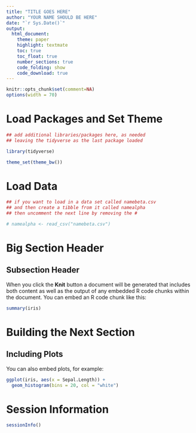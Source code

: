```yaml
---
title: "TITLE GOES HERE"
author: "YOUR NAME SHOULD BE HERE"
date: "`r Sys.Date()`"
output:
  html_document: 
    theme: paper
    highlight: textmate
    toc: true
    toc_float: true
    number_sections: true
    code_folding: show
    code_download: true
---
```


```r
knitr::opts_chunk$set(comment=NA)
options(width = 70)
```

# Load Packages and Set Theme {-}

```r

## add additional libraries/packages here, as needed
## leaving the tidyverse as the last package loaded

library(tidyverse)

theme_set(theme_bw())
```

# Load Data {-}

```r
## if you want to load in a data set called namebeta.csv
## and then create a tibble from it called namealpha
## then uncomment the next line by removing the #

# namealpha <- read_csv("namebeta.csv") 
```


# Big Section Header

## Subsection Header

When you click the **Knit** button a document will be generated that includes both content as well as the output of any embedded R code chunks within the document. You can embed an R code chunk like this:

```r
summary(iris)
```

# Building the Next Section

## Including Plots

You can also embed plots, for example:

```r
ggplot(iris, aes(x = Sepal.Length)) +
  geom_histogram(bins = 20, col = "white")
```

# Session Information

```r
sessionInfo()
```


